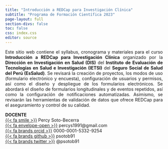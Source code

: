 ```yaml
---
title: "Introducción a REDCap para Investigación Clínica"
subtitle: "Programa de Formación Científica 2023"
page-layout: full
section-divs: false
toc: false
css: index.css
editor: source
---
```


::: grid
::: g-col-8
<p align="justify">Este sitio web contiene el syllabus, cronograma y materiales para el curso **Introducción a REDCap para Investigación Clínica** organizado por la **Dirección en Investigación en Salud (DIS)** del **Instituto de Evaluación de Tecnologías en Salud e Investigación (IETSI)** del **Seguro Social de Salud del Perú (EsSalud)**. Se revisará la creación de proyectos, los modos de uso (formulario electrónico y encuesta), configuración de usuarios y permisos, así como el diseño y despliegue de los formularios electrónicos. Se abordará el diseño de formularios longitudinales y de eventos repetidos, así como la configuración de notificaciones automatizadas. Asimismo, se revisarán las herramientas de validación de datos que ofrece REDCap para el aseguramiento y control de su calidad.</p>
:::

::: g-col-4
**DOCENTE**  
[{{< fa smile >}}]() Percy Soto-Becerra <br>
[{{< fa envelope-open >}}]() percys1991\@gmail.com <br> 
[{{< fa brands orcid >}}](https://orcid.org/0000-0001-5332-9254) 0000-0001-5332-9254<br> 
[{{< fa brands github >}}](https://github.com/psotob91) psotob91<br>
[{{< fa brands twitter >}}](https://twitter.com/psotob91) @psotob91
:::
:::
